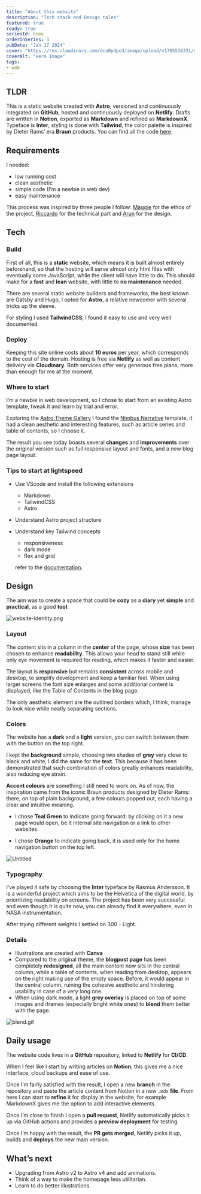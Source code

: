 ```yaml
---
title: "About this website"
description: "Tech stack and Design tales"
featured: true
ready: true
seriesId: home
orderInSeries: 3
pubDate: "Jan 17 2024"
cover: "https://res.cloudinary.com/dcu0pdpcd/image/upload/v1705538331/dev_website/blog/how_to_website/mockup.png"
coverAlt: "Hero Image"
tags:
- web
---
```


## TLDR

This is a static website created with **Astro**, versioned and continuously integrated on **GitHub**, hosted and continuously deployed on **Netlify**.
Drafts are written in **Notion**, exported as **Markdown** and refined as **MarkdownX**.
Typeface is **Inter**, styling is done with **Tailwind**, the color palette is inspired by Dieter Rams’ era **Braun** products.
You can find all the code [here](https://github.com/GiuseppeGalilei/tech-website/).

## Requirements

I needed:

- low running cost
- clean aesthetic
- simple code (I’m a newbie in web dev)
- easy maintenance

This process was inspired by three people I follow: [Maggie](https://maggieappleton.com/) for the ethos of the project, [Riccardo](https://riccardo.im/articoli/tutorial-sito-statico/) for the technical part and [Arun](https://arun.is) for the design.

## Tech

### Build

First of all, this is a **static** website, which means it is built almost entirely beforehand, so that the hosting will serve almost only html files with eventually some JavaScript, while the client will have little to do. 
This should make for a **fast** and **lean** website, with little to **no maintenance** needed.

There are several static website builders and frameworks, the best known are Gatsby and Hugo, I opted for **Astro**, a relative newcomer with several tricks up the sleeve. 

For styling I used **TailwindCSS**, I found it easy to use and very well documented.

### Deploy

Keeping this site online costs about **10 euros** per year, which corresponds to the cost of the domain. 
Hosting is free via **Netlify** as well as content delivery via **Cloudinary**.
Both services offer very generous free plans, more than enough for me at the moment.

### Where to start

I’m a newbie in web development, so I chose to start from an existing Astro template, tweak it and learn by trial and error. 

Exploring the [Astro Theme Gallery](https://astro.build/themes/) I found the [Nimbus Narrative](https://github.com/abdllahdev/nimbus-narratives) template, it had a clean aesthetic and interesting features, such as article series and table of contents, so I choose it.

The result you see today boasts several **changes** and **improvements** over the original version such as full responsive layout and fonts, and a new blog page layout.

### Tips to start at lightspeed

- Use VScode and install the following extensions
    - Markdown
    - TailwindCSS
    - Astro
- Understand Astro project structure
- Understand key Tailwind concepts
    - responsiveness
    - dark mode
    - flex and grid
    
    refer to the [documentation](https://tailwindcss.com/docs/installation).
    

## Design

The aim was to create a space that could be **cozy** as a **diary** yet **simple** and **practical**, as a good **tool**.

![website-identity.png](https://res.cloudinary.com/dcu0pdpcd/image/upload/v1705538056/dev_website/blog/how_to_website/identity.png)

### Layout

The content sits in a column in the **center** of the page, whose **size** has been chosen to enhance **readability**.
This allows your head to stand still while only eye movement is required for reading, which makes it faster and easier.

The layout is **responsive** but remains **consistent** across mobile and desktop, to simplify development and keep a familiar feel.
When using larger screens the font size enlarges and some additional content is displayed, like the Table of Contents in the blog page.

The only aesthetic element are the outlined borders which, I think, manage to look nice while neatly separating sections.

### Colors

The website has a **dark** and a **light** version, you can switch between them with the button on the top right.

I kept the **background** simple, choosing two shades of **grey** very close to black and white, I did the same for the **text**.
This because it has been demonstrated that such combination of colors greatly enhances readability, also reducing eye strain.

**Accent colours** are something I still need to work on.
As of now, the inspiration came from the iconic Braun products designed by Dieter Rams: there, on top of plain background, a few colours popped out, each having a clear and intuitive meaning.

- I chose **Teal Green** to indicate going forward: by clicking on it a new page would open, be it internal site navigation or a link to other websites.

- I chose **Orange** to indicate going back, it is used only for the home navigation button on the top left.

![Untitled](https://res.cloudinary.com/dcu0pdpcd/image/upload/v1705521458/dev_website/blog/how_to_website/braun_pair_yqafwf.png)

### Typography

I’ve played it safe by choosing the **Inter** typeface by Rasmus Andersson.
It is a wonderful project which aims to be the Helvetica of the digital world, by prioritizing readability on screens. 
The project has been very successful and even though it is quite new, you can already find it everywhere, even in NASA instrumentation.

After trying different weights I settled on 300 - Light.

### Details

- Illustrations are created with **Canva**
- Compared to the original theme, the **blogpost page** has been completely **redesigned**, all the main content now sits in the central column, while a table of contents, when reading from desktop, appears on the right making use of the empty space.
Before, it would appear in the central column, ruining the cohesive aesthetic and hindering usability in case of a very long one.
- When using dark mode, a light **grey overlay** is placed on top of some images and iframes (especially bright white ones) to **blend** them better with the page.

![blend.gif](https://res.cloudinary.com/dcu0pdpcd/image/upload/v1705521311/dev_website/blog/how_to_website/blend.gif)

## Daily usage

The website code lives in a **GitHub** repository, linked to **Netlify** for **CI/CD**.

When I feel like I start by writing articles on **Notion**, this gives me a nice interface, cloud backups and ease of use.

Once I’m fairly satisfied with the result, I open a new **branch** in the repository and paste the article content from Notion in a new `.mdx` **file**.
From here I can start to **refine** it for display in the website, for example MarkdownX gives me the option to add interactive elements.

Once I’m close to finish I open a **pull request**, Netlify automatically picks it up via GitHub actions and provides a **preview deployment** for testing.

Once I’m happy with the result, the **PR gets merged**, Netlify picks it up, builds and **deploys** the new main version.

## What’s next

- Upgrading from Astro v2 to Astro v4 and add animations.
- Think of a way to make the homepage less utilitarian.
- Learn to do better illustrations.